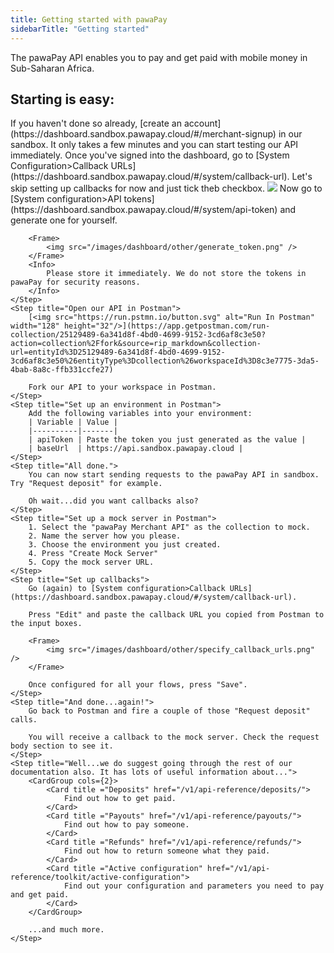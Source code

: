 ```yaml
---
title: Getting started with pawaPay
sidebarTitle: "Getting started"
---
```


The pawaPay API enables you to pay and get paid with mobile money in Sub-Saharan Africa.

## Starting is easy:
<Steps>
    <Step title="Create an account with pawaPay">
        If you haven't done so already, [create an account](https://dashboard.sandbox.pawapay.cloud/#/merchant-signup) in our sandbox. 
        It only takes a few minutes and you can start testing our API immediately.
    </Step>
    <Step title="Skip setting up callbacks...we will come back to this later">
        Once you've signed into the dashboard, go to [System Configuration>Callback URLs](https://dashboard.sandbox.pawapay.cloud/#/system/callback-url). 
        Let's skip setting up callbacks for now and just tick theb checkbox.
        <Frame>
            <img src="/images/dashboard/other/batch_disbursements_checkbox.png" />
        </Frame>
    </Step>
    <Step title="Generate the API token">
        Now go to [System configuration>API tokens](https://dashboard.sandbox.pawapay.cloud/#/system/api-token) and generate one for yourself.

        <Frame>
            <img src="/images/dashboard/other/generate_token.png" />
        </Frame>
        <Info>
            Please store it immediately. We do not store the tokens in pawaPay for security reasons.
        </Info>
    </Step>
    <Step title="Open our API in Postman">
        [<img src="https://run.pstmn.io/button.svg" alt="Run In Postman" width="128" height="32"/>](https://app.getpostman.com/run-collection/25129489-6a341d8f-4bd0-4699-9152-3cd6af8c3e50?action=collection%2Ffork&source=rip_markdown&collection-url=entityId%3D25129489-6a341d8f-4bd0-4699-9152-3cd6af8c3e50%26entityType%3Dcollection%26workspaceId%3D8c3e7775-3da5-4bab-8a8c-ffb331ccfe27)

        Fork our API to your workspace in Postman.
    </Step>
    <Step title="Set up an environment in Postman">
        Add the following variables into your environment:
        | Variable | Value |
        |----------|-------|
        | apiToken | Paste the token you just generated as the value |
        | baseUrl  | https://api.sandbox.pawapay.cloud |
    </Step>
    <Step title="All done.">
        You can now start sending requests to the pawaPay API in sandbox. Try "Request deposit" for example.

        Oh wait...did you want callbacks also?
    </Step>
    <Step title="Set up a mock server in Postman">
        1. Select the "pawaPay Merchant API" as the collection to mock.
        2. Name the server how you please.
        3. Choose the environment you just created.
        4. Press "Create Mock Server"
        5. Copy the mock server URL.
    </Step>
    <Step title="Set up callbacks">
        Go (again) to [System configuration>Callback URLs](https://dashboard.sandbox.pawapay.cloud/#/system/callback-url).
        
        Press "Edit" and paste the callback URL you copied from Postman to the input boxes.

        <Frame>
            <img src="/images/dashboard/other/specify_callback_urls.png" />
        </Frame>

        Once configured for all your flows, press "Save".
    </Step>
    <Step title="And done...again!">
        Go back to Postman and fire a couple of those "Request deposit" calls.

        You will receive a callback to the mock server. Check the request body section to see it.
    </Step>
    <Step title="Well...we do suggest going through the rest of our documentation also. It has lots of useful information about...">
        <CardGroup cols={2}>
            <Card title ="Deposits" href="/v1/api-reference/deposits/">
                Find out how to get paid.
            </Card>
            <Card title ="Payouts" href="/v1/api-reference/payouts/">
                Find out how to pay someone.
            </Card>
            <Card title ="Refunds" href="/v1/api-reference/refunds/">
                Find out how to return someone what they paid.
            </Card>
            <Card title ="Active configuration" href="/v1/api-reference/toolkit/active-configuration">
                Find out your configuration and parameters you need to pay and get paid.
            </Card>
        </CardGroup>

        ...and much more.
    </Step>
</Steps>